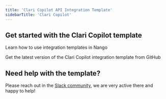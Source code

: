 ```yaml
---
title: 'Clari Copilot API Integration Template'
sidebarTitle: 'Clari Copilot'
---
```


## Get started with the Clari Copilot template

<Card title="How to use integration templates"
      href="/understand/concepts/templates"
      icon="book-open">
    Learn how to use integration templates in Nango
</Card>

<Card title="Get the Clari Copilot template"
      href="https://github.com/NangoHQ/nango/tree/master/integration-templates/clari-copilot"
      icon="github">
    Get the latest version of the Clari Copilot integration template from GitHub
</Card>

## Need help with the template?
Please reach out in the [Slack community](https://nango.dev/slack), we are very active there and happy to help!